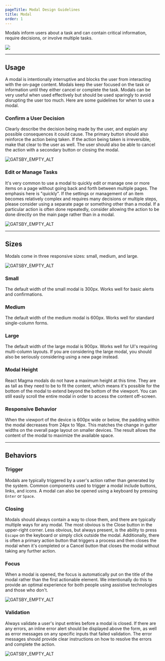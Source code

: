 ```yaml
---
pageTitle: Modal Design Guidelines
title: Modal
order: 1
---
```



<PageContent componentName="modal" type="design">

<LeadParagraph>
  Modals inform users about a task and can contain critical information, require
  decisions, or involve multiple tasks.
</LeadParagraph>

![ ](../../images/modals/modal-example-intro.png)

---

## Usage

A modal is intentionally interruptive and blocks the user from interacting with the on-page content. Modals keep the user focused on the task or information until they either cancel or complete the task. Modals can be very useful when used effectively but should be used sparingly to avoid disrupting the user too much. Here are some guidelines for when to use a modal.

### Confirm a User Decision

Clearly describe the decision being made by the user, and explain any possible consequences it could cause. The primary button should also reinforce the action being taken. If the action being taken is irreversible, make that clear to the user as well. The user should also be able to cancel the action with a secondary button or closing the modal.

<img src="../../images/modals/confirm-decision.png" alt="GATSBY_EMPTY_ALT" />

### Edit or Manage Tasks

It's very common to use a modal to quickly edit or manage one or more items on a page without going back and forth between multiple pages. The emphasis here is "quickly". If the settings or management of an item becomes relatively complex and requires many decisions or multiple steps, please consider using a separate page or something other than a modal. If a particular action is often done repeatedly, consider allowing the action to be done directly on the main page rather than in a modal.

<img src="../../images/modals/edit-item-example.png" alt="GATSBY_EMPTY_ALT" />

---

## Sizes

Modals come in three responsive sizes: small, medium, and large.

<img src="../../images/modals/modal-sizes.png" alt="GATSBY_EMPTY_ALT" />

### Small

The default width of the small modal is 300px. Works well for basic alerts and confirmations.

<DemoModal size="small" />

### Medium

The default width of the medium modal is 600px. Works well for standard single-column forms.

<DemoModal size="medium" />

### Large

The default width of the large modal is 900px. Works well for UI's requiring multi-column layouts. If you are considering the large modal, you should also be seriously considering using a new page instead.

<DemoModal size="large" />

### Modal Height

React Magma modals do not have a maximum height at this time. They are as tall as they need to be to fit the content, which means it's possible for the bottom of the modal to extend beyond the bottom of the viewport. You can still easily scroll the entire modal in order to access the content off-screen.

### Responsive Behavior

When the viewport of the device is 600px wide or below, the padding within the modal decreases from 24px to 16px. This matches the change in gutter widths on the overall page layout on smaller devices. The result allows the content of the modal to maximize the available space.

---

## Behaviors

### Trigger

Modals are typically triggered by a user's action rather than generated by the system. Common components used to trigger a modal include buttons, links, and icons. A modal can also be opened using a keyboard by pressing `Enter` or `Space`.

### Closing

Modals should always contain a way to close them, and there are typically multiple ways for any modal. The most obvious is the Close button in the upper-right corner. Less obvious, but always present, is the ability to press `Escape` on the keyboard or simply click outside the modal. Additionally, there is often a primary action button that triggers a process and then closes the modal when it's completed or a Cancel button that closes the modal without taking any further action.

### Focus

When a modal is opened, the focus is automatically put on the title of the modal rather than the first actionable element. We intentionally do this to provide an optimal experience for both people using assistive technologies and those who don't.

<img src="../../images/modals/modal-focus-example.png" alt="GATSBY_EMPTY_ALT" />

### Validation

Always validate a user's input entries before a modal is closed. If there are any errors, an inline error alert should be displayed above the form, as well as error messages on any specific inputs that failed validation. The error messages should provide clear instructions on how to resolve the errors and complete the action.

<img src="../../images/modals/modal-validation.png" alt="GATSBY_EMPTY_ALT" />

</PageContent>
